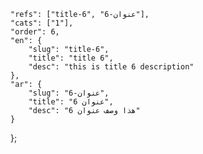 ---
---
    "refs": ["title-6", "عنوان-6"],
	"cats": ["1"],
	"order": 6,
	"en": {
		"slug": "title-6",
        "title": "title 6",
		"desc": "this is title 6 description"
	},
	"ar": {
		"slug": "عنوان-6",
        "title": "عنوان 6",
		"desc": "هذا وصف عنوان 6"
	}
};